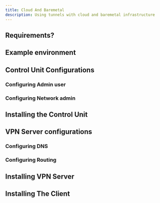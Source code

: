 ```yaml
---
title: Cloud And Baremetal
description: Using tunnels with cloud and baremetal infrastructure
---
```


## Requirements?

## Example environment

## Control Unit Configurations
### Configuring Admin user
### Configuring Network admin

## Installing the Control Unit

## VPN Server configurations
### Configuring DNS
### Configuring Routing

## Installing VPN Server

## Installing The Client

